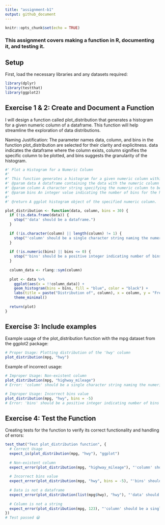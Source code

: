 ```yaml
---
title: "assignment-b1"
output: github_document
---
```


```r
knitr::opts_chunk$set(echo = TRUE)
```

### This assignment covers making a function in R, documenting it, and testing it.

## Setup

First, load the necessary libraries and any datasets required:

```r
library(dplyr)
library(testthat)
library(ggplot2)
```


## Exercise 1 & 2: Create and Document a Function
I will design a function called plot_distribution that generates a histogram for a given numeric column of a dataframe. This function will help streamline the exploration of data distributions.

Naming Justification: The parameter names data, column, and bins in the function plot_distribution are selected for their clarity and explicitness. data indicates the dataframe where the column exists, column signifies the specific column to be plotted, and bins suggests the granularity of the histogram.

```r
#' Plot a Histogram for a Numeric Column
#'
#' This function generates a histogram for a given numeric column within a dataframe.
#' @param data A dataframe containing the data with the numeric column to plot.
#' @param column A character string specifying the numeric column to be visualized.
#' @param bins An integer value indicating the number of bins for the histogram.
#'
#' @return A ggplot histogram object of the specified numeric column.

plot_distribution <- function(data, column, bins = 30) {
  if (!is.data.frame(data)) {
    stop("'data' should be a dataframe.")
  }
  
  if (!is.character(column) || length(column) != 1) {
    stop("'column' should be a single character string naming the numeric column.")
  }
  
  if (!is.numeric(bins) || bins <= 0) {
    stop("'bins' should be a positive integer indicating number of bins in the histogram.")
  }
  
  column_data <- rlang::sym(column)
  
  plot <- data %>%
    ggplot(aes(x = !!column_data)) +
    geom_histogram(bins = bins, fill = "blue", color = "black") +
    labs(title = paste("Distribution of", column), x = column, y = "Frequency") +
    theme_minimal()
  
  return(plot)
}
```


## Exercise 3: Include examples
Example usage of the plot_distribution function with the mpg dataset from the ggplot2 package:
```r
# Proper Usage: Plotting distribution of the 'hwy' column
plot_distribution(mpg, "hwy")
```

Example of incorrect usage:
```r
# Improper Usage: Non-existent column
plot_distribution(mpg, "highway_mileage")
# Error: 'column' should be a single character string naming the numeric column.

# Improper Usage: Incorrect bins value
plot_distribution(mpg, "hwy", bins = -5)
# Error: 'bins' should be a positive integer indicating number of bins in the histogram.

```


## Exercise 4: Test the Function

Creating tests for the function to verify its correct functionality and handling of errors:
```r
test_that("Test plot_distribution function", {
  # Correct Usage
  expect_is(plot_distribution(mpg, "hwy"), "ggplot")
  
  # Non-existent column
  expect_error(plot_distribution(mpg, "highway_mileage"), "'column' should be a single character string naming the numeric column.")
  
  # Incorrect bins value
  expect_error(plot_distribution(mpg, "hwy", bins = -5), "'bins' should be a positive integer indicating number of bins in the histogram.")
  
  # Data is not a dataframe
  expect_error(plot_distribution(list(mpg$hwy), "hwy"), "'data' should be a dataframe.")
  
  # Column is not a string
  expect_error(plot_distribution(mpg, 123), "'column' should be a single character string naming the numeric column.")
})
# Test passed 😀

```

